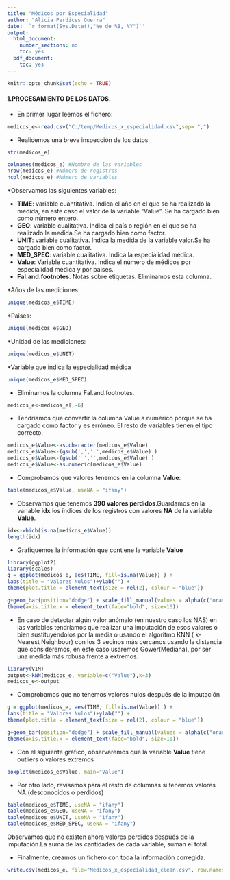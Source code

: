 ---
title: "Médicos por Especialidad"
author: "Alicia Perdices Guerra"
date: '`r format(Sys.Date(),"%e de %B, %Y")`'
output:
  html_document:
    number_sections: no
    toc: yes
  pdf_document:
    toc: yes
---

```{r setup, include=FALSE}
knitr::opts_chunk$set(echo = TRUE)
```

#### **1.PROCESAMIENTO DE LOS DATOS.**

* En primer lugar leemos el fichero:

```{r}
medicos_e<-read.csv("C:/temp/Medicos_x_especialidad.csv",sep= ",")
```
 
* Realicemos una breve inspección de los datos

```{r}
str(medicos_e)
```

```{r}
colnames(medicos_e) #Nombre de las variables
nrow(medicos_e) #Número de registros
ncol(medicos_e) #Número de variables
```

*Observamos las siguientes variables:

  * **TIME**: variable cuantitativa. Indica el año en el que se ha realizado la medida, en este caso el valor de la variable "Value". Se ha cargado bien como número entero.
  * **GEO**: variable cualitativa. Indica el país o región en el que se ha realizado la medida.Se ha cargado bien como factor.
  * **UNIT**: variable cualitativa. Indica la medida de la variable valor.Se ha cargado bien como factor.
  * **MED_SPEC**: variable cualitativa. Indica la especialidad médica.
  * **Value**: Variable cuantitativa. Indica el número de médicos por especialidad médica y por países.
  * **Fal.and.footnotes**. Notas sobre etiquetas. Eliminamos esta columna.

*Años de las mediciones:

```{r}
unique(medicos_e$TIME)
```

*Paises:

```{r}
unique(medicos_e$GEO)
```

*Unidad de las mediciones:

```{r}
unique(medicos_e$UNIT)
```

*Variable que indica la especialidad médica

```{r}
unique(medicos_e$MED_SPEC)
```

* Eliminamos la columna Fal.and.footnotes.

```{r}
medicos_e<-medicos_e[,-6]
```

* Tendríamos que convertir la columna Value a numérico porque se ha cargado como factor y es erróneo. El resto de variables tienen el tipo correcto.

```{r}
medicos_e$Value<-as.character(medicos_e$Value)
medicos_e$Value<-(gsub(',','.',medicos_e$Value) )
medicos_e$Value<-(gsub(' ','',medicos_e$Value) )
medicos_e$Value<-as.numeric(medicos_e$Value)
```

* Comprobamos que valores tenemos en la columna **Value**:

```{r}
table(medicos_e$Value, useNA = "ifany")
```

* Observamos que tenemos **390 valores perdidos**.Guardamos en la variable **idx** los índices de los registros con valores **NA** de la variable **Value**.

```{r}
idx<-which(is.na(medicos_e$Value))
length(idx)

```

* Grafiquemos la información que contiene la variable **Value**

```{r}
library(ggplot2)
library(scales)
g = ggplot(medicos_e, aes(TIME, fill=is.na(Value)) ) +
labs(title = "Valores Nulos")+ylab("") +
theme(plot.title = element_text(size = rel(2), colour = "blue"))

g+geom_bar(position="dodge") + scale_fill_manual(values = alpha(c("orange", "blue"), 1)) +
theme(axis.title.x = element_text(face="bold", size=10)) 
```

* En caso de detectar algún valor anómalo (en nuestro caso los NAS) en las variables tendríamos que realizar una imputación de esos valores o bien sustituyéndolos por la media o usando el algoritmo KNN ( k-Nearest Neighbour) con los 3 vecinos más cercanos usando la distancia que consideremos, en este caso usaremos Gower(Mediana), por ser una medida más robusa frente a extremos.

```{r}
library(VIM)
output<-kNN(medicos_e, variable=c("Value"),k=3) 
medicos_e<-output
```

* Comprobamos que no tenemos valores nulos después de la imputación

```{r}
g = ggplot(medicos_e, aes(TIME, fill=is.na(Value)) ) +
labs(title = "Valores Nulos")+ylab("") +
theme(plot.title = element_text(size = rel(2), colour = "blue"))

g+geom_bar(position="dodge") + scale_fill_manual(values = alpha(c("orange", "blue"), 1)) +
theme(axis.title.x = element_text(face="bold", size=10)) 
```

* Con el siguiente gráfico, observaremos que la variable **Value**  tiene outliers o valores extremos

```{r}
boxplot(medicos_e$Value, main="Value")
```

* Por otro lado, revisamos para el resto de columnas si tenemos valores NA.(desconocidos o perdidos)

```{r}
table(medicos_e$TIME, useNA = "ifany")
table(medicos_e$GEO, useNA = "ifany")
table(medicos_e$UNIT, useNA = "ifany")
table(medicos_e$MED_SPEC, useNA = "ifany")
```

Observamos que no existen ahora valores perdidos después de la imputación.La suma de las cantidades de cada variable, suman el total.

* Finalmente, creamos un fichero con toda la información corregida.

```{r}
write.csv(medicos_e, file="Medicos_x_especialidad_clean.csv", row.names = FALSE)
```

